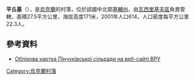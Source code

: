 {{coord|50|0|3|N|30|13|10|E|scale:30000|display=title}}

'''平丘基'''（{{lang-uk|Пінчуки}}），是[[烏克蘭|烏克蘭]]的村落，位於該國中北部[[基輔州|基輔州]]，由[[瓦西里基夫區|瓦西里基夫區]]負責管轄，面積27.5平方公里，海拔高度171米，2001年人口614，人口密度每平方公里22.3人。

==參考資料==
*[http://w1.c1.rada.gov.ua/pls/z7502/A007?rdat1=15.06.2011&rf7691=1072 Облікова картка Пінчуківської сільради на веб-сайті ВРУ]{{dead link|date=2018年2月 |bot=InternetArchiveBot |fix-attempted=yes }}

{{Ukraine-geo-stub}}
[[Category:烏克蘭村落|Category:烏克蘭村落]]